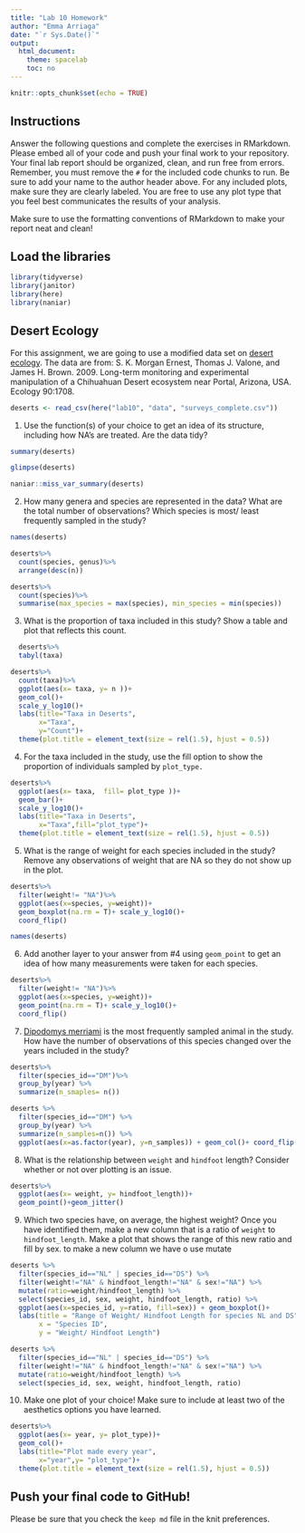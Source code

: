 ```yaml
---
title: "Lab 10 Homework"
author: "Emma Arriaga"
date: "`r Sys.Date()`"
output:
  html_document:
    theme: spacelab
    toc: no
---
```


```r
knitr::opts_chunk$set(echo = TRUE)
```

## Instructions
Answer the following questions and complete the exercises in RMarkdown. Please embed all of your code and push your final work to your repository. Your final lab report should be organized, clean, and run free from errors. Remember, you must remove the `#` for the included code chunks to run. Be sure to add your name to the author header above. For any included plots, make sure they are clearly labeled. You are free to use any plot type that you feel best communicates the results of your analysis.  

Make sure to use the formatting conventions of RMarkdown to make your report neat and clean!  

## Load the libraries
```r
library(tidyverse)
library(janitor)
library(here)
library(naniar)
``` 

## Desert Ecology
For this assignment, we are going to use a modified data set on [desert ecology](http://esapubs.org/archive/ecol/E090/118/). The data are from: S. K. Morgan Ernest, Thomas J. Valone, and James H. Brown. 2009. Long-term monitoring and experimental manipulation of a Chihuahuan Desert ecosystem near Portal, Arizona, USA. Ecology 90:1708.
```r
deserts <- read_csv(here("lab10", "data", "surveys_complete.csv"))
```

1. Use the function(s) of your choice to get an idea of its structure, including how NA's are treated. Are the data tidy?  
```r
summary(deserts)
```

```r
glimpse(deserts)
```
```r
naniar::miss_var_summary(deserts)
```

2. How many genera and species are represented in the data? What are the total number of observations? Which species is most/ least frequently sampled in the study?
```r
names(deserts)
```

```r
deserts%>%
  count(species, genus)%>%
  arrange(desc(n))
```
```r
deserts%>%
  count(species)%>%
  summarise(max_species = max(species), min_species = min(species))
```

3. What is the proportion of taxa included in this study? Show a table and plot that reflects this count.
```r
  deserts%>%
  tabyl(taxa)
```
```r
deserts%>%
  count(taxa)%>%
  ggplot(aes(x= taxa, y= n ))+
  geom_col()+
  scale_y_log10()+
  labs(title="Taxa in Deserts",
       x="Taxa",
       y="Count")+
  theme(plot.title = element_text(size = rel(1.5), hjust = 0.5))
```

4. For the taxa included in the study, use the fill option to show the proportion of individuals sampled by `plot_type.`
```r
deserts%>%
  ggplot(aes(x= taxa,  fill= plot_type ))+
  geom_bar()+
  scale_y_log10()+
  labs(title="Taxa in Deserts",
       x="Taxa",fill="plot_type")+
  theme(plot.title = element_text(size = rel(1.5), hjust = 0.5))
```

5. What is the range of weight for each species included in the study? Remove any observations of weight that are NA so they do not show up in the plot.
```r
deserts%>%
  filter(weight!= "NA")%>%
  ggplot(aes(x=species, y=weight))+
  geom_boxplot(na.rm = T)+ scale_y_log10()+
  coord_flip()
```
```r
names(deserts)
```

6. Add another layer to your answer from #4 using `geom_point` to get an idea of how many measurements were taken for each species.
```r
deserts%>%
  filter(weight!= "NA")%>%
  ggplot(aes(x=species, y=weight))+
  geom_point(na.rm = T)+ scale_y_log10()+
  coord_flip()
```

7. [Dipodomys merriami](https://en.wikipedia.org/wiki/Merriam's_kangaroo_rat) is the most frequently sampled animal in the study. How have the number of observations of this species changed over the years included in the study?
```r
deserts%>%
  filter(species_id=="DM")%>%
  group_by(year) %>%
  summarize(n_smaples= n())
```
```r
deserts %>% 
  filter(species_id=="DM") %>% 
  group_by(year) %>% 
  summarize(n_samples=n()) %>% 
  ggplot(aes(x=as.factor(year), y=n_samples)) + geom_col()+ coord_flip()
```

8. What is the relationship between `weight` and `hindfoot` length? Consider whether or not over plotting is an issue.
```r
deserts%>%
  ggplot(aes(x= weight, y= hindfoot_length))+
  geom_point()+geom_jitter()
```

9. Which two species have, on average, the highest weight? Once you have identified them, make a new column that is a ratio of `weight` to `hindfoot_length`. Make a plot that shows the range of this new ratio and fill by sex. to make a new column we have o use  mutate
```r
deserts %>% 
  filter(species_id=="NL" | species_id=="DS") %>% 
  filter(weight!="NA" & hindfoot_length!="NA" & sex!="NA") %>% 
  mutate(ratio=weight/hindfoot_length) %>% 
  select(species_id, sex, weight, hindfoot_length, ratio) %>% 
  ggplot(aes(x=species_id, y=ratio, fill=sex)) + geom_boxplot()+
  labs(title = "Range of Weight/ Hindfoot Length for species NL and DS",
       x = "Species ID",
       y = "Weight/ Hindfoot Length")
```
```r
deserts %>% 
  filter(species_id=="NL" | species_id=="DS") %>% 
  filter(weight!="NA" & hindfoot_length!="NA" & sex!="NA") %>% 
  mutate(ratio=weight/hindfoot_length) %>% 
  select(species_id, sex, weight, hindfoot_length, ratio)
```


10. Make one plot of your choice! Make sure to include at least two of the aesthetics options you have learned.
```r
deserts%>%
  ggplot(aes(x= year, y= plot_type))+
  geom_col()+ 
  labs(title="Plot made every year",
       x="year",y= "plot_type")+ 
  theme(plot.title = element_text(size = rel(1.5), hjust = 0.5))
```

## Push your final code to GitHub!
Please be sure that you check the `keep md` file in the knit preferences. 